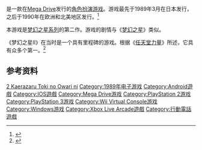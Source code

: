 {{NoteTA
| G1=Games
| G2 = Sega
}}
{{Infobox VG
| title = 梦幻之星II 不归的终点
| japanese = ファンタシースターII 還らざる時の終わりに
| english = Phantasy Star II
| image =
| caption =
| developer = [[世嘉|世嘉]]
| publisher = 世嘉
| director = 青木千惠子
| producer = [[中裕司|中裕司]]
| designer = 小玉理惠子
| artist = 柴田和幸、米田仁士
| programmer = 中裕司
| writer = 青木千惠子
| series = [[梦幻之星系列|梦幻之星系列]]
| composer = 上保德彦
| released = {{Infobox VG/C| 1989年3月21日 |'''Mega Drive'''{{vgrelease|JP|March 21, 1989|NA|March 1990<ref name="nadate" />|EU|November 30, 1990}}'''Wii（Virtual Console）'''{{vgrelease|JP|2008年1月29日|EU|2008年2月15日|NA|2008年2月18日}}'''手机'''{{vgrelease|JP|2008年4月22日}}'''Xbox 360（Xbox Live Arcade）'''{{vgrelease|WW|2009年6月10日}}'''iOS'''{{vgrelease|JP|2010年8月27日|NA|2010年8月26日|EU|2010年8月27日}}'''Android'''{{vgrelease|JP|2012年}}'''Microsoft Windows'''{{vgrelease|INT|2012年5月2日}}<u>'''梦幻之星 generation:2'''</u><br />'''PlayStation 2'''{{vgrelease|JP|2005年3月24日}}'''PlayStation 3'''{{vgrelease|JP|2014年9月20日}} }}
| modes = [[单人电子游戏|单人游戏]]
| platforms = {{spml|[[PlayStation_2|PlayStation 2]]|[[Wii|Wii]]（[[Virtual_Console|Virtual Console]]）|[[手机游戏|手机]]|[[Xbox_360|Xbox 360]]（[[Xbox_Live_Arcade|Xbox Live Arcade]]）|[[iOS|iOS]]|[[Android|Android]]|[[Microsoft_Windows|Microsoft Windows]]|[[PlayStation_3|PlayStation 3]]}}
}}

{{vgname|梦幻之星II 不归的终点|ja=ファンタシースターII 還らざる時の終わりに|en=Phantasy Star II|diff=yes}}是一款在[[Mega_Drive|Mega Drive]]发行的[[角色扮演游戏|角色扮演游戏]]。游戏最先于1989年3月在日本发行，之后于1990年在欧洲和北美地区发行。<ref name="gamefaqs">{{cite web| url = http://www.gamefaqs.com/genesis/526675-phantasy-star-ii/data| title = Release information| publisher = [[GameFAQs|GameFAQs]]| date = | accessdate = 2016-07-16| archive-date = 2016-08-07| archive-url = https://web.archive.org/web/20160807025133/http://www.gamefaqs.com/genesis/526675-phantasy-star-ii/data| dead-url = no}}</ref>

本游戏是[[梦幻之星系列|梦幻之星系列]]的第二作。游戏的剧情与《[[梦幻之星|梦幻之星]]》类似。

《梦幻之星II》在当时是一个具有里程碑的游戏。根据《[[任天堂力量|任天堂力量]]》所述，它具有众多个第一。<ref name="np_psii">{{cite journal|title=Phantasy Star II|journal=[[Nintendo_Power|Nintendo Power]]|year=2009|volume=246–249|url=http://books.google.co.uk/books?ei=AkQjT-_fAoSohAfmsr39BA&id=94lYAAAAYAAJ&q=phantasy+star+ii|accessdate=28 January 2012|page=21|publisher=[[Nintendo_of_America|Nintendo of America]]|archive-date=2013-12-17|archive-url=https://web.archive.org/web/20131217193002/http://books.google.co.uk/books?ei=AkQjT-_fAoSohAfmsr39BA&id=94lYAAAAYAAJ&q=phantasy+star+ii|dead-url=no}}</ref>

== 参考资料 ==

{{Reflist|refs=
<ref name="nadate">{{cite newsgroup |title=Get Phantasy Star II Now |author=Glicker, Stephen M. |date=1990-03-19 |newsgroup=rec.games.video |url=http://groups.google.com/group/rec.games.video/browse_thread/thread/bc28de596e30ec30/60477839d6367ba9 |accessdate=2012-07-25 |archive-date=2020-01-25 |archive-url=https://web.archive.org/web/20200125110206/http://groups.google.com/group/rec.games.video/browse_thread/thread/bc28de596e30ec30/60477839d6367ba9 |dead-url=no }}</ref>
}}

{{梦幻之星系列}}

{{DEFAULTSORT:Phantasy Star 2 Kaerazaru Toki no Owari ni}}
[[Category:梦幻之星系列电子游戏|2 Kaerazaru Toki no Owari ni]]
[[Category:1989年电子游戏|Category:1989年电子游戏]]
[[Category:Android遊戲|Category:Android遊戲]]
[[Category:IOS遊戲|Category:IOS遊戲]]
[[Category:Mega_Drive游戏|Category:Mega Drive游戏]]
[[Category:PlayStation_2游戏|Category:PlayStation 2游戏]]
[[Category:PlayStation_3游戏|Category:PlayStation 3游戏]]
[[Category:Wii_Virtual_Console游戏|Category:Wii Virtual Console游戏]]
[[Category:Windows游戏|Category:Windows游戏]]
[[Category:Xbox_Live_Arcade遊戲|Category:Xbox Live Arcade遊戲]]
[[Category:行動電話遊戲|Category:行動電話遊戲]]

{{sega-stub}}
{{rpg-videogame-stub}}